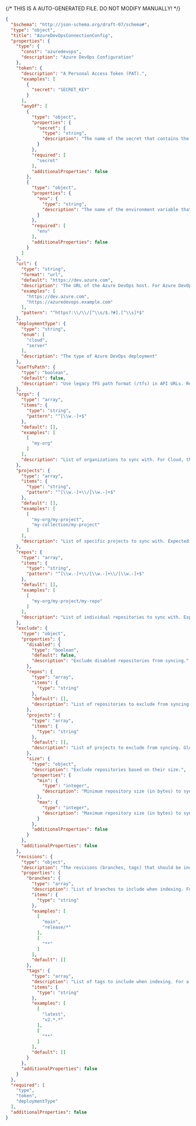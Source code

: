 {/* THIS IS A AUTO-GENERATED FILE. DO NOT MODIFY MANUALLY! */}
```json
{
  "$schema": "http://json-schema.org/draft-07/schema#",
  "type": "object",
  "title": "AzureDevOpsConnectionConfig",
  "properties": {
    "type": {
      "const": "azuredevops",
      "description": "Azure DevOps Configuration"
    },
    "token": {
      "description": "A Personal Access Token (PAT).",
      "examples": [
        {
          "secret": "SECRET_KEY"
        }
      ],
      "anyOf": [
        {
          "type": "object",
          "properties": {
            "secret": {
              "type": "string",
              "description": "The name of the secret that contains the token."
            }
          },
          "required": [
            "secret"
          ],
          "additionalProperties": false
        },
        {
          "type": "object",
          "properties": {
            "env": {
              "type": "string",
              "description": "The name of the environment variable that contains the token. Only supported in declarative connection configs."
            }
          },
          "required": [
            "env"
          ],
          "additionalProperties": false
        }
      ]
    },
    "url": {
      "type": "string",
      "format": "url",
      "default": "https://dev.azure.com",
      "description": "The URL of the Azure DevOps host. For Azure DevOps Cloud, use https://dev.azure.com. For Azure DevOps Server, use your server URL.",
      "examples": [
        "https://dev.azure.com",
        "https://azuredevops.example.com"
      ],
      "pattern": "^https?:\\/\\/[^\\s/$.?#].[^\\s]*$"
    },
    "deploymentType": {
      "type": "string",
      "enum": [
        "cloud",
        "server"
      ],
      "description": "The type of Azure DevOps deployment"
    },
    "useTfsPath": {
      "type": "boolean",
      "default": false,
      "description": "Use legacy TFS path format (/tfs) in API URLs. Required for older TFS installations (TFS 2018 and earlier). When true, API URLs will include /tfs in the path (e.g., https://server/tfs/collection/_apis/...)."
    },
    "orgs": {
      "type": "array",
      "items": {
        "type": "string",
        "pattern": "^[\\w.-]+$"
      },
      "default": [],
      "examples": [
        [
          "my-org"
        ]
      ],
      "description": "List of organizations to sync with. For Cloud, this is the organization name. For Server, this is the collection name. All projects and repositories visible to the provided `token` will be synced, unless explicitly defined in the `exclude` property."
    },
    "projects": {
      "type": "array",
      "items": {
        "type": "string",
        "pattern": "^[\\w.-]+\\/[\\w.-]+$"
      },
      "default": [],
      "examples": [
        [
          "my-org/my-project",
          "my-collection/my-project"
        ]
      ],
      "description": "List of specific projects to sync with. Expected to be formatted as '{orgName}/{projectName}' for Cloud or '{collectionName}/{projectName}' for Server."
    },
    "repos": {
      "type": "array",
      "items": {
        "type": "string",
        "pattern": "^[\\w.-]+\\/[\\w.-]+\\/[\\w.-]+$"
      },
      "default": [],
      "examples": [
        [
          "my-org/my-project/my-repo"
        ]
      ],
      "description": "List of individual repositories to sync with. Expected to be formatted as '{orgName}/{projectName}/{repoName}'."
    },
    "exclude": {
      "type": "object",
      "properties": {
        "disabled": {
          "type": "boolean",
          "default": false,
          "description": "Exclude disabled repositories from syncing."
        },
        "repos": {
          "type": "array",
          "items": {
            "type": "string"
          },
          "default": [],
          "description": "List of repositories to exclude from syncing. Glob patterns are supported."
        },
        "projects": {
          "type": "array",
          "items": {
            "type": "string"
          },
          "default": [],
          "description": "List of projects to exclude from syncing. Glob patterns are supported."
        },
        "size": {
          "type": "object",
          "description": "Exclude repositories based on their size.",
          "properties": {
            "min": {
              "type": "integer",
              "description": "Minimum repository size (in bytes) to sync (inclusive). Repositories less than this size will be excluded from syncing."
            },
            "max": {
              "type": "integer",
              "description": "Maximum repository size (in bytes) to sync (inclusive). Repositories greater than this size will be excluded from syncing."
            }
          },
          "additionalProperties": false
        }
      },
      "additionalProperties": false
    },
    "revisions": {
      "type": "object",
      "description": "The revisions (branches, tags) that should be included when indexing. The default branch (HEAD) is always indexed. A maximum of 64 revisions can be indexed, with any additional revisions being ignored.",
      "properties": {
        "branches": {
          "type": "array",
          "description": "List of branches to include when indexing. For a given repo, only the branches that exist on the repo's remote *and* match at least one of the provided `branches` will be indexed. The default branch (HEAD) is always indexed. Glob patterns are supported. A maximum of 64 branches can be indexed, with any additional branches being ignored.",
          "items": {
            "type": "string"
          },
          "examples": [
            [
              "main",
              "release/*"
            ],
            [
              "**"
            ]
          ],
          "default": []
        },
        "tags": {
          "type": "array",
          "description": "List of tags to include when indexing. For a given repo, only the tags that exist on the repo's remote *and* match at least one of the provided `tags` will be indexed. Glob patterns are supported. A maximum of 64 tags can be indexed, with any additional tags being ignored.",
          "items": {
            "type": "string"
          },
          "examples": [
            [
              "latest",
              "v2.*.*"
            ],
            [
              "**"
            ]
          ],
          "default": []
        }
      },
      "additionalProperties": false
    }
  },
  "required": [
    "type",
    "token",
    "deploymentType"
  ],
  "additionalProperties": false
}
```
